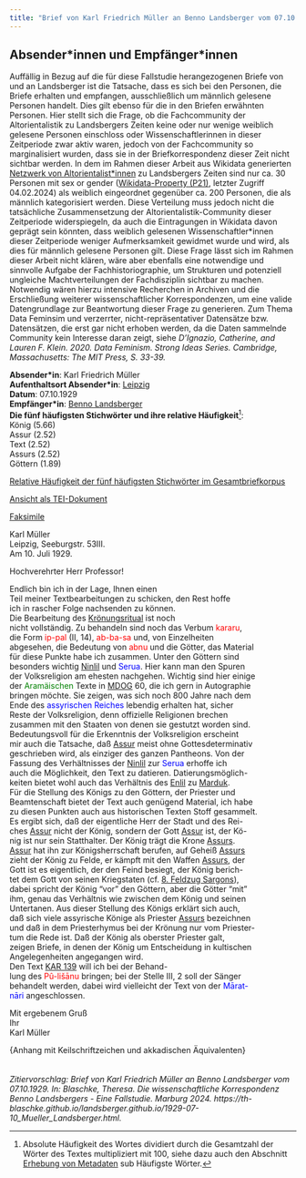 ```yaml
---
title: "Brief von Karl Friedrich Müller an Benno Landsberger vom 07.10.1929"
---
```

::: {.callout-note collapse="true"}
## Absender\*innen und Empfänger\*innen

Auffällig in Bezug auf die für diese Fallstudie herangezogenen Briefe von und an Landsberger ist die Tatsache, dass es sich bei den Personen, die Briefe erhalten und empfangen, ausschließlich um männlich gelesene Personen handelt. Dies gilt ebenso für die in den Briefen erwähnten Personen. Hier stellt sich die Frage, ob die Fachcommunity der Altorientalistik zu Landsbergers Zeiten keine oder nur wenige weiblich gelesene Personen einschloss oder Wissenschaftlerinnen in dieser Zeitperiode zwar aktiv waren, jedoch von der Fachcommunity so marginalisiert wurden, dass sie in der Briefkorrespondenz dieser Zeit nicht sichtbar werden. In dem im Rahmen dieser Arbeit aus Wikidata generierten [Netzwerk von Altorientalist\*innen](index.qmd#kontextualisierung-der-korrespondenz) zu Landsbergers Zeiten sind nur ca. 30 Personen mit sex or gender ([Wikidata-Property (P21)](https://www.wikidata.org/wiki/Property:P21), letzter Zugriff 04.02.2024) als weiblich eingeordnet gegenüber ca. 200 Personen, die als männlich kategorisiert werden. Diese Verteilung muss jedoch nicht die tatsächliche Zusammensetzung der Altorientalistik-Community dieser Zeitperiode widerspiegeln, da auch die Eintragungen in Wikidata davon geprägt sein könnten, dass weiblich gelesenen Wissenschaftler\*innen dieser Zeitperiode weniger Aufmerksamkeit gewidmet wurde und wird, als dies für männlich gelesene Personen gilt. Diese Frage lässt sich im Rahmen dieser Arbeit nicht klären, wäre aber ebenfalls eine notwendige und sinnvolle Aufgabe der Fachhistoriographie, um Strukturen und potenziell ungleiche Machtverteilungen der Fachdisziplin sichtbar zu machen. Notwendig wären hierzu intensive Recherchen in Archiven und die Erschließung weiterer wissenschaftlicher Korrespondenzen, um eine valide Datengrundlage zur Beantwortung dieser Frage zu generieren. Zum Thema Data Feminsim und verzerrter, nicht-repräsentativer Datensätze bzw. Datensätzen, die erst gar nicht erhoben werden, da die Daten sammelnde Community kein Interesse daran zeigt, siehe *D’Ignazio, Catherine, and Lauren F. Klein. 2020. Data Feminism. Strong Ideas Series. Cambridge, Massachusetts: The MIT Press, S. 33-39.*
:::

**Absender\*in**: Karl Friedrich Müller  
**Aufenthaltsort Absender\*in**: [Leipzig](https://www.geonames.org/2879137/kreisfreie-stadt-leipzig.html)  
**Datum**: 07.10.1929  
**Empfänger\*in**: [Benno Landsberger](http://www.wikidata.org/entity/Q67592)  
**Die fünf häufigsten Stichwörter und ihre relative Häufigkeit**^[Absolute Häufigkeit des Wortes dividiert durch die Gesamtzahl der Wörter des Textes multipliziert mit 100, siehe dazu auch den Abschnitt [Erhebung von Metadaten](editionsprinzipien.qmd#tbl-metadaten) sub Häufigste Wörter.]:  
König (5.66)  
Assur (2.52)  
Text (2.52)  
Assurs (2.52)  
Göttern (1.89)  

[Relative Häufigkeit der fünf häufigsten Stichwörter im Gesamtbriefkorpus](1929-07-10_Mueller_Landsberger_wordfrequency.qmd){target="_blank"}
  
[Ansicht als TEI-Dokument](files/letters/tei/1929-07-10_Mueller_Landsberger.xml){target="_blank"}    

[Faksimile](files/letters/pdf/1929-07-10_Mueller_Landsberger.pdf){target="_blank"}


Karl Müller  
Leipzig, Seeburgstr. 53III.  
Am 10. Juli 1929.  

Hochverehrter Herr Professor!

Endlich bin ich in der Lage, Ihnen einen<br/>
Teil meiner Textbearbeitungen zu schicken, den Rest hoffe<br/>
ich in rascher Folge nachsenden zu können.<br/>
Die Bearbeitung des [Krönungsritual](https://cdli.ucla.edu/P282609) ist noch<br/>
nicht vollständig. Zu behandeln sind noch das Verbum  <span style="color:red;">kararu</span>,<br/>
die Form  <span style="color:red;">ip-pal</span> (II, 14), <span style="color:red;">ab-ba-sa</span> und, von Einzelheiten<br/>
abgesehen, die Bedeutung von <span style="color:red;">abnu</span> und die Götter, das Material<br/>
für diese Punkte habe ich zusammen. Unter den Göttern sind<br/>
besonders wichtig [Ninlil](https://www.wikidata.org/wiki/Q369938) und <span style="color:blue;">Serua</span>. Hier kann man den Spuren<br/>
der Volksreligion am ehesten nachgehen. Wichtig sind hier einige<br/>
der <span style="color:green;">Aramäischen</span> Texte in [MDOG](https://d-nb.info/010053964) 60, die ich gern in Autographie<br/>
bringen möchte. Sie zeigen, was sich noch 800 Jahre nach dem<br/>
Ende des <span style="color:blue;">assyrischen Reiches</span> lebendig erhalten hat, sicher<br/>
Reste der Volksreligion, denn offizielle Religionen brechen<br/>
zusammen mit den Staaten von denen sie gestutzt worden sind.<br/>
Bedeutungsvoll für die Erkenntnis der Volksreligion erscheint<br/>
mir auch die Tatsache, daß [Assur](https://www.wikidata.org/wiki/Q685878) meist ohne Gottesdeterminativ<br/>
geschrieben wird, als einziger des ganzen Pantheons. Von der<br/>
Fassung des Verhältnisses der [Ninlil](https://www.wikidata.org/wiki/Q369938) zur <span style="color:blue;">Serua</span> erhoffe ich<br/>
auch die Möglichkeit, den Text zu datieren. Datierungsmöglich-<br/>
keiten bietet wohl auch das Verhältnis des [Enlil](https://www.wikidata.org/wiki/Q214672) zu [Marduk](https://www.wikidata.org/wiki/Q190123).<br/>
Für die Stellung des Königs zu den Göttern, der Priester und<br/>
Beamtenschaft bietet der Text auch genügend Material, ich habe<br/>
zu diesen Punkten auch aus historischen Texten Stoff gesammelt.<br/>
Es ergibt sich, daß der eigentliche Herr der Stadt und des Rei-<br/>
ches [Assur](https://pleiades.stoa.org/places/893945) nicht der König, sondern der Gott [Assur](https://www.wikidata.org/wiki/Q685878) ist, der Kö-<br/>
nig ist nur sein Statthalter. Der König trägt die Krone [Assurs](https://www.wikidata.org/wiki/Q685878).<br/>
[Assur](https://www.wikidata.org/wiki/Q685878) hat ihn zur Königsherrschaft berufen, auf Geheiß [Assurs](https://www.wikidata.org/wiki/Q685878)<br/>
zieht der König zu Felde, er kämpft mit den Waffen [Assurs](https://www.wikidata.org/wiki/Q685878), der<br/>
Gott ist es eigentlich, der den Feind besiegt, der König berich-<br/>
tet dem Gott von seinen Kriegstaten (cf. [8. Feldzug Sargons](https://cdli.ucla.edu/P285665)),<br/>
dabei spricht der König "vor" den Göttern, aber die Götter "mit"<br/>
ihm, genau das Verhältnis wie zwischen dem König und seinen<br/>
Untertanen. Aus dieser Stellung des Königs erklärt sich auch,<br/>
daß sich viele assyrische Könige als Priester [Assurs](https://www.wikidata.org/wiki/Q685878) bezeichnen<br/>
und daß in dem Priesterhymus bei der Krönung nur vom Priester-<br/>
tum die Rede ist. Daß der König als oberster Priester galt,<br/>
zeigen Briefe, in denen der König um Entscheidung in kultischen<br/>
Angelegenheiten angegangen wird.<br/>
Den Text [KAR 139](https://cdli.ucla.edu/P369116) will ich bei der Behand-<br/>
lung des  <span style="color:red;">Pû-lišānu</span> bringen; bei der Stelle III, 2 soll der Sänger<br/>
behandelt werden, dabei wird vielleicht der Text von der <span style="color:blue;">Mārat-<br/>
nāri</span> angeschlossen.  
  
Mit ergebenem Gruß  
Ihr  
Karl Müller  
  
{Anhang mit Keilschriftzeichen und akkadischen Äquivalenten}
<br/>
<br/>
<br/>
*Zitiervorschlag: Brief von Karl Friedrich Müller an Benno Landsberger vom 07.10.1929. In: Blaschke, Theresa. Die wissenschaftliche Korrespondenz Benno Landsbergers - Eine Fallstudie. Marburg 2024. https://th-blaschke.github.io/landsberger.github.io/1929-07-10_Mueller_Landsberger.html.*